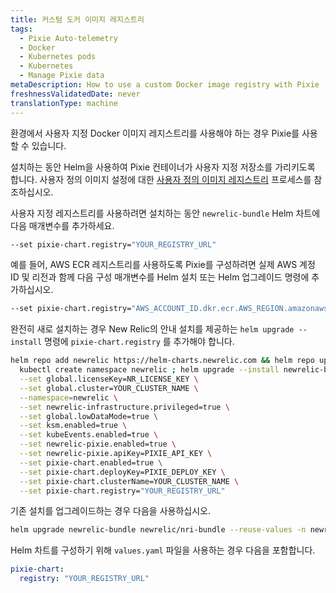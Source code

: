 ```yaml
---
title: 커스텀 도커 이미지 레지스트리
tags:
  - Pixie Auto-telemetry
  - Docker
  - Kubernetes pods
  - Kubernetes
  - Manage Pixie data
metaDescription: How to use a custom Docker image registry with Pixie
freshnessValidatedDate: never
translationType: machine
---
```


환경에서 사용자 지정 Docker 이미지 레지스트리를 사용해야 하는 경우 Pixie를 사용할 수 있습니다.

설치하는 동안 Helm을 사용하여 Pixie 컨테이너가 사용자 지정 저장소를 가리키도록 합니다. 사용자 정의 이미지 설정에 대한 [사용자 정의 이미지 레지스트리](https://docs.pixielabs.ai/reference/admin/deploy-options/#custom-image-registry) 프로세스를 참조하십시오.

사용자 지정 레지스트리를 사용하려면 설치하는 동안 `newrelic-bundle` Helm 차트에 다음 매개변수를 추가하세요.

```sh
--set pixie-chart.registry="YOUR_REGISTRY_URL"
```

예를 들어, AWS ECR 레지스트리를 사용하도록 Pixie를 구성하려면 실제 AWS 계정 ID 및 리전과 함께 다음 구성 매개변수를 Helm 설치 또는 Helm 업그레이드 명령에 추가하십시오.

```sh
--set pixie-chart.registry="AWS_ACCOUNT_ID.dkr.ecr.AWS_REGION.amazonaws.com"
```

완전히 새로 설치하는 경우 New Relic의 안내 설치를 제공하는 `helm upgrade --install` 명령에 `pixie-chart.registry` 를 추가해야 합니다.

```sh
helm repo add newrelic https://helm-charts.newrelic.com && helm repo update && \
  kubectl create namespace newrelic ; helm upgrade --install newrelic-bundle newrelic/nri-bundle \
  --set global.licenseKey=NR_LICENSE_KEY \
  --set global.cluster=YOUR_CLUSTER_NAME \
  --namespace=newrelic \
  --set newrelic-infrastructure.privileged=true \
  --set global.lowDataMode=true \
  --set ksm.enabled=true \
  --set kubeEvents.enabled=true \
  --set newrelic-pixie.enabled=true \
  --set newrelic-pixie.apiKey=PIXIE_API_KEY \
  --set pixie-chart.enabled=true \
  --set pixie-chart.deployKey=PIXIE_DEPLOY_KEY \
  --set pixie-chart.clusterName=YOUR_CLUSTER_NAME \
  --set pixie-chart.registry="YOUR_REGISTRY_URL"
```

기존 설치를 업그레이드하는 경우 다음을 사용하십시오.

```sh
helm upgrade newrelic-bundle newrelic/nri-bundle --reuse-values -n newrelic --set pixie-chart.registry="YOUR_REGISTRY_URL"
```

Helm 차트를 구성하기 위해 `values.yaml` 파일을 사용하는 경우 다음을 포함합니다.

```yml
pixie-chart:
  registry: "YOUR_REGISTRY_URL"
```